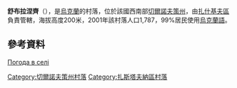 {{coord|48|23|43|N|25|53|10|E|scale:100000|display=title}}

'''舒布拉涅齊'''（{{lang-uk|Шубранець}}），是[[烏克蘭|烏克蘭]]的村落，位於該國西南部[[切爾諾夫策州|切爾諾夫策州]]，由[[扎什基夫區|扎什基夫區]]負責管轄，海拔高度200米，2001年該村落人口1,787，99%居民使用[[烏克蘭語|烏克蘭語]]。

==參考資料==
[http://weather.in.ua/ua/chernovickaja/29170 Погода в селі ]

{{DEFAULTSORT:Шубранець}}
[[Category:切爾諾夫策州村落|Category:切爾諾夫策州村落]]
[[Category:扎斯塔夫納區村落|Category:扎斯塔夫納區村落]]


{{Chernivtsi-geo-stub}}
